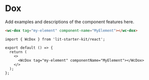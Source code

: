 # Dox

Add examples and descriptions of the component features here.

<code-bubble>

```html
<wc-dox tag="my-element" component-name="MyElement"></wc-dox>
```

```tsx
import { WcDox } from 'lit-starter-kit/react';

export default () => {
  return (
    <>
      <WcDox tag="my-element" componentName="MyElement"></WcDox>
    </>
  );
};
```

</code-bubble>
